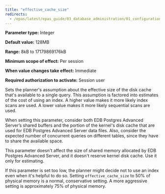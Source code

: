 ```yaml
---
title: "effective_cache_size"
redirects:
  - /epas/latest/epas_guide/03_database_administration/01_configuration_parameters/03_configuration_parameters_by_functionality/01_top_performance_related_parameters/13_effective_cache_size/ #generated for docs/epas/reorg-role-use-case-mode
---
```


<div id="effective_cache_size" class="registered_link"></div>

**Parameter type:** Integer

**Default value:** 128MB

**Range:** 8kB to 17179869176kB

**Minimum scope of effect:** Per session

**When value changes take effect:** Immediate

**Required authorization to activate:** Session user

Sets the planner's assumption about the effective size of the disk cache that's available to a single query. This assumption is factored into estimates of the cost of using an index. A higher value makes it more likely index scans are used. A lower value makes it more likely sequential scans are used. 

When setting this parameter, consider both EDB Postgres Advanced Server’s shared buffers and the portion of the kernel's disk cache that are used for EDB Postgres Advanced Server data files. Also, consider the expected number of concurrent queries on different tables, since they have to share the available space. 

This parameter doesn't affect the size of shared memory allocated by EDB Postgres Advanced Server, and it doesn't reserve kernel disk cache. Use it only for estimating. 

If this parameter is set too low, the planner might decide not to use an index even when it's helpful to do so. Setting `effective_cache_size` to 50% of physical memory is a normal, conservative setting. A more aggressive setting is approximately 75% of physical memory.
